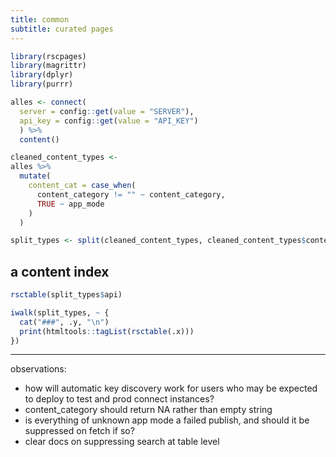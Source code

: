 ```yaml
---
title: common
subtitle: curated pages
---
```


```r
library(rscpages)
library(magrittr)
library(dplyr)
library(purrr)

alles <- connect(
  server = config::get(value = "SERVER"), 
  api_key = config::get(value = "API_KEY")
  ) %>% 
  content() 

cleaned_content_types <- 
alles %>% 
  mutate(
    content_cat = case_when(
      content_category != "" ~ content_category,
      TRUE ~ app_mode
    )
  ) 

split_types <- split(cleaned_content_types, cleaned_content_types$content_cat)
```

## a content index

```r
rsctable(split_types$api)
```


```r
iwalk(split_types, ~ {
  cat("###", .y, "\n")
  print(htmltools::tagList(rsctable(.x)))
})
```

<hr>

observations:

- how will automatic key discovery work for users who may be expected to deploy to test and prod connect instances?  
- content_category should return NA rather than empty string  
- is everything of unknown app mode a failed publish, and should it be suppressed on fetch if so?
- clear docs on suppressing search at table level
